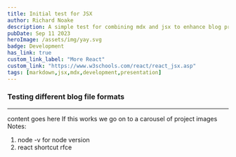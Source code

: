 ```yaml
---
title: Initial test for JSX
author: Richard Noake
description: A simple test for combining mdx and jsx to enhance blog presentation.
pubDate: Sep 11 2023
heroImage: /assets/img/yay.svg
badge: Development
has_link: true
custom_link_label: "More React"
custom_link: "https://www.w3schools.com/react/react_jsx.asp"
tags: [markdown,jsx,mdx,development,presentation]
---
```



### Testing different blog file formats

---
content goes here
If this works we go on to a carousel of project images
Notes: 

1. node -v for node version
2. react shortcut rfce

<Simple/>
